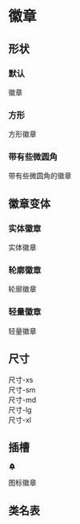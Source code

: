 
# 徽章

## 形状

### 默认

<CodeDemo>
  <div className="badge solid success">徽章</div>
</CodeDemo>

### 方形

<CodeDemo>
  <div className="badge solid info square">方形徽章</div>
</CodeDemo>

### 带有些微圆角

<CodeDemo>
  <div className="badge solid success cornered">带有些微圆角的徽章</div>
</CodeDemo>

## 徽章变体

### 实体徽章

<CodeDemo>
  <div className="badge solid danger">实体徽章</div>
</CodeDemo>

### 轮廓徽章

<CodeDemo>
  <div className="badge outline info">轮廓徽章</div>
</CodeDemo>

### 轻量徽章

<CodeDemo>
  <div className="badge light success">轻量徽章</div>
</CodeDemo>

## 尺寸

<CodeDemo>
  <div className="grid gap-4">
    <div className="badge solid success xs">尺寸-xs</div>
    <div className="badge solid warn sm">尺寸-sm</div>
    <div className="badge solid info md">尺寸-md</div>
    <div className="badge solid danger lg">尺寸-lg</div>
    <div className="badge solid success xl">尺寸-xl</div>
  </div>
</CodeDemo>

## 插槽

<CodeDemo>
  <div class="grid gap-4">
    <div class="badge light danger">
      <svg
        xmlns="http://www.w3.org/2000/svg"
        class="icon icon-tabler icon-tabler-bell-plus-filled"
        width="15"
        height="15"
        viewBox="0 0 24 24"
        stroke-width="2"
        stroke="currentColor"
        fill="none"
        stroke-linecap="round"
        stroke-linejoin="round"
      >
        <path stroke="none" d="M0 0h24v24H0z" fill="none"></path>
        <path
          d="M14.235 19c.865 0 1.322 1.024 .745 1.668a3.992 3.992 0 0 1 -2.98 1.332a3.992 3.992 0 0 1 -2.98 -1.332c-.552 -.616 -.158 -1.579 .634 -1.661l.11 -.006h4.471z"
          stroke-width="0"
          fill="currentColor"
        ></path>
        <path
          d="M12 2c1.358 0 2.506 .903 2.875 2.141l.046 .171l.008 .043a8.013 8.013 0 0 1 4.024 6.069l.028 .287l.019 .289v2.931l.021 .136a3 3 0 0 0 1.143 1.847l.167 .117l.162 .099c.86 .487 .56 1.766 -.377 1.864l-.116 .006h-16c-1.028 0 -1.387 -1.364 -.493 -1.87a3 3 0 0 0 1.472 -2.063l.021 -.143l.001 -2.97a8 8 0 0 1 3.821 -6.454l.248 -.146l.01 -.043a3.003 3.003 0 0 1 2.562 -2.29l.182 -.017l.176 -.004zm0 6a1 1 0 0 0 -1 1v1h-1l-.117 .007a1 1 0 0 0 .117 1.993h1v1l.007 .117a1 1 0 0 0 1.993 -.117v-1h1l.117 -.007a1 1 0 0 0 -.117 -1.993h-1v-1l-.007 -.117a1 1 0 0 0 -.993 -.883z"
          stroke-width="0"
          fill="currentColor"
        ></path>
      </svg>
      <p>图标徽章</p>
    </div>
  </div>
</CodeDemo>

## 类名表

<ClassNameTable component="badge" />
